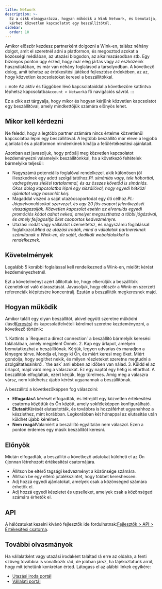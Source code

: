 ```yaml
---
title: Network
description: >-
  Ez a cikk elmagyarázza, hogyan működik a Wink Network, és bemutatja, hogyan
  kérhet közvetlen kapcsolatot egy beszállítótól.
sidebar:
  order: 10
---
```


Amikor először kezdesz partnerként dolgozni a Wink-en, találsz néhány dolgot, amit el szeretnél adni a platformon, és megosztod azokat a közösségi médiában, az utazási blogodon, az alkalmazásodban stb.
Egy bizonyos ponton úgy érzed, hogy már elég jártas vagy az eszközeink használatában, és már van néhány foglalásod a tarsolyodban.
A következő dolog, amit tehetsz az értékesítési játékod fejlesztése érdekében, az az, hogy közvetlen kapcsolatokat keresel a beszállítókkal.

:::note
Az aktív és függőben lévő kapcsolataiddal a következőre kattintva léphetsz kapcsolatba`Account > Network`a fő navigációs sávról.
:::

Ez a cikk azt tárgyalja, hogy mikor és hogyan kérjünk közvetlen kapcsolatot egy beszállítóval, amely mindkettőjük számára előnyös lehet.

## Mikor kell kérdezni

Ne feledd, hogy a legtöbb partner számára nincs értelme közvetlenül kapcsolatba lépni egy beszállítóval. A legtöbb beszállító már eleve a legjobb ajánlatait és a platformon mindenkinek kínálja a felülértékesítési ajánlatait.

Azonban azt javasoljuk, hogy próbálj meg közvetlen kapcsolatot kezdeményezni valamelyik beszállítónkkal, ha a következő feltételek bármelyike ​​teljesül:

* Nagyszámú potenciális foglalóval rendelkezel, akik különösen jól illeszkednek egy adott szolgáltatóhoz.*Pl. símániás vagy, tele hóborttal, vadregényes síelési tartalommal, és az összes követőd is símániás. Okos dolog kapcsolatba lépni egy síszállóval, hogy egyedi hétközi ajánlatot vagy hasonlót kérj.*
* Magaddal viszed a saját utazócsoportodat egy úti célhoz.*Pl.: Jógaelvonulásokat szervezel, és egy 20 fős csoport jelentkezését visszaigazolják. Közvetlen kapcsolat esetén az elvonulás egyedi promóciós kódot adhat neked, amelyet megoszthatsz a többi jógázóval, és amely feljogosítja őket csoportos kedvezményre.*
* Utazási irodát vagy vállalatot üzemeltetsz, és nagyszámú foglalással foglalkozol.*Mind az utazási irodák, mind a vállalatok partnereknek számítanak a Wink-en, de saját, dedikált weboldalakkal is rendelkeznek.*

## Követelmények

Legalább 5 korábbi foglalással kell rendelkezned a Wink-en, mielőtt kérést kezdeményezhetnél.

Ezt a követelményt azért állítottuk be, hogy elkerüljük a beszállítók üzenetekkel való elárasztását. Javasoljuk, hogy először a Wink-en szerzett referenciák kiépítésére koncentrálj. Ezután a beszállítók megkeresnek majd.

## Hogyan működik

Amikor talált egy olyan beszállítót, akivel együtt szeretne működni (lásd[Keresés](/studio/search/)) és kapcsolatfelvételi kérelmet szeretne kezdeményezni, a következő történik:

<Steps>
  1. Kattints a `Request a direct connection` a beszállító bármelyik keresési találatában, amely megjelent Önnek.
  2. Kap egy űrlapot, amelyen bemutatkozhat a beszállítónak. Kérjük, legyen udvarias és maradjon a lényegre térve. Mondja el, hogy ki Ön, és miért keresi meg őket. Miért gondolja, hogy segíthet nekik, és milyen részleteket szeretne megtudni a szolgáltatásainkról. `the ask` ami ebben az időben van nálad.
  3. Küldd el az űrlapot, majd várd meg a válaszukat. Ez egy naptól egy hétig is eltarthat. A beszállítók elfoglaltak, ezért kérjük, légy türelmes. Amíg még a válaszra vársz, nem küldhetsz újabb kérést ugyanannak a beszállítónak.
</Steps>


A beszállító a következőképpen fog válaszolni:

* **Elfogadás**A kérését elfogadták, és létrejött egy közvetlen értékesítési csatorna közöttük és Ön között, amely sokféleképpen konfigurálható.
* **Elutasít**Kérését elutasították, és továbbra is hozzáférhet ugyanahhoz a készlethez, mint korábban. Legkorábban két hónappal az elutasítás után küldhet újabb kérelmet.
* **Nem reagál**Valamiért a beszállító egyáltalán nem válaszol. Ezen a ponton érdemes egy másik beszállítót keresni.

## Előnyök

Miután elfogadták, a beszállító a következő adatokat küldheti el az Ön újonnan létrehozott értékesítési csatornájára.

* Állítson be eltérő tagsági kedvezményt a közönsége számára.
* Állítson be egy eltérő jutalékszintet, hogy többet kereshessen.
* Adj hozzá egyedi ajánlatokat, amelyek csak a közönséged számára érhetők el.
* Adj hozzá egyedi készletet és upselleket, amelyek csak a közönséged számára érhetők el.

## API

A hálózatukat kezelni kívánó fejlesztők ide fordulhatnak:[Fejlesztők > API > Értékesítési csatorna](/developers/apis/#sales-channel-api).

## További olvasmányok

Ha vállalatként vagy utazási irodaként találtad rá erre az oldalra, a fenti szöveg továbbra is vonatkozik rád, de jobban jársz, ha tájékoztatunk arról, hogy mit tehetünk konkrétan érted. Látogass el az alábbi linkek egyikére:

* [Utazási iroda portál](/travel-agent/what-is-agent/)
* [Vállalati portál](/corporate/what-is-group/)


